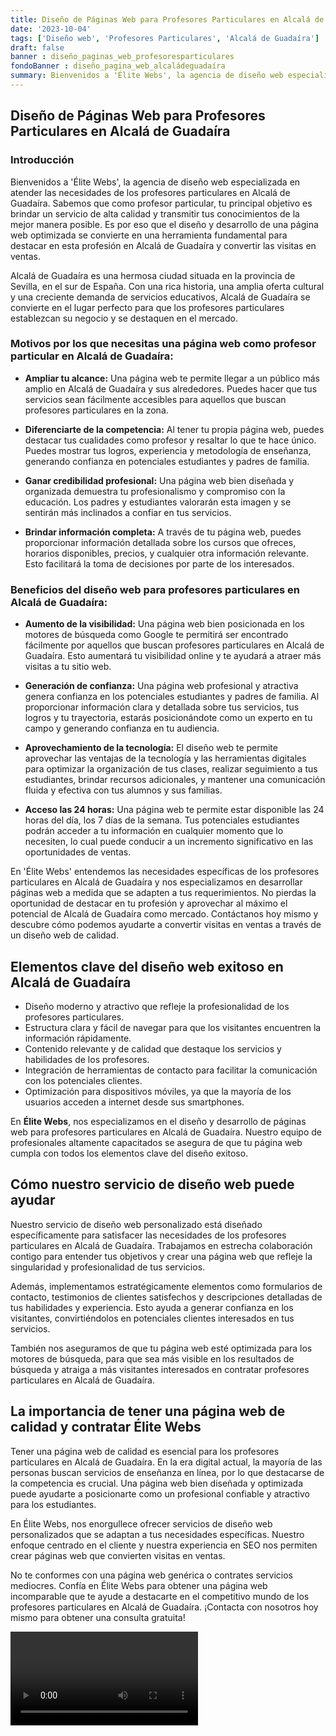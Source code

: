 ```yaml
---
title: Diseño de Páginas Web para Profesores Particulares en Alcalá de Guadaíra
date: '2023-10-04'
tags: ['Diseño web', 'Profesores Particulares', 'Alcalá de Guadaíra']
draft: false
banner : diseño_paginas_web_profesoresparticulares
fondoBanner : diseño_pagina_web_alcaládeguadaíra
summary: Bienvenidos a 'Élite Webs', la agencia de diseño web especializada en atender las necesidades de los profesores particulares en Alcalá de Guadaíra. Sabemos que como profesor particular, tu principal objetivo es brindar un servicio de alta calidad y transmitir tus conocimientos de la mejor manera posible. Es por eso que el diseño y desarrollo de una página web optimizada se convierte en una herramienta fundamental para destacar en esta profesión en Alcalá de Guadaíra y convertir las visitas en ventas.
---
```


## Diseño de Páginas Web para Profesores Particulares en Alcalá de Guadaíra

### Introducción

Bienvenidos a 'Élite Webs', la agencia de diseño web especializada en atender las necesidades de los profesores particulares en Alcalá de Guadaíra. Sabemos que como profesor particular, tu principal objetivo es brindar un servicio de alta calidad y transmitir tus conocimientos de la mejor manera posible. Es por eso que el diseño y desarrollo de una página web optimizada se convierte en una herramienta fundamental para destacar en esta profesión en Alcalá de Guadaíra y convertir las visitas en ventas.

Alcalá de Guadaíra es una hermosa ciudad situada en la provincia de Sevilla, en el sur de España. Con una rica historia, una amplia oferta cultural y una creciente demanda de servicios educativos, Alcalá de Guadaíra se convierte en el lugar perfecto para que los profesores particulares establezcan su negocio y se destaquen en el mercado.

### Motivos por los que necesitas una página web como profesor particular en Alcalá de Guadaíra:

- **Ampliar tu alcance:** Una página web te permite llegar a un público más amplio en Alcalá de Guadaíra y sus alrededores. Puedes hacer que tus servicios sean fácilmente accesibles para aquellos que buscan profesores particulares en la zona.

- **Diferenciarte de la competencia:** Al tener tu propia página web, puedes destacar tus cualidades como profesor y resaltar lo que te hace único. Puedes mostrar tus logros, experiencia y metodología de enseñanza, generando confianza en potenciales estudiantes y padres de familia.

- **Ganar credibilidad profesional:** Una página web bien diseñada y organizada demuestra tu profesionalismo y compromiso con la educación. Los padres y estudiantes valorarán esta imagen y se sentirán más inclinados a confiar en tus servicios.

- **Brindar información completa:** A través de tu página web, puedes proporcionar información detallada sobre los cursos que ofreces, horarios disponibles, precios, y cualquier otra información relevante. Esto facilitará la toma de decisiones por parte de los interesados.

### Beneficios del diseño web para profesores particulares en Alcalá de Guadaíra:

- **Aumento de la visibilidad:** Una página web bien posicionada en los motores de búsqueda como Google te permitirá ser encontrado fácilmente por aquellos que buscan profesores particulares en Alcalá de Guadaíra. Esto aumentará tu visibilidad online y te ayudará a atraer más visitas a tu sitio web.

- **Generación de confianza:** Una página web profesional y atractiva genera confianza en los potenciales estudiantes y padres de familia. Al proporcionar información clara y detallada sobre tus servicios, tus logros y tu trayectoria, estarás posicionándote como un experto en tu campo y generando confianza en tu audiencia.

- **Aprovechamiento de la tecnología:** El diseño web te permite aprovechar las ventajas de la tecnología y las herramientas digitales para optimizar la organización de tus clases, realizar seguimiento a tus estudiantes, brindar recursos adicionales, y mantener una comunicación fluida y efectiva con tus alumnos y sus familias.

- **Acceso las 24 horas:** Una página web te permite estar disponible las 24 horas del día, los 7 días de la semana. Tus potenciales estudiantes podrán acceder a tu información en cualquier momento que lo necesiten, lo cual puede conducir a un incremento significativo en las oportunidades de ventas.

En 'Élite Webs' entendemos las necesidades específicas de los profesores particulares en Alcalá de Guadaíra y nos especializamos en desarrollar páginas web a medida que se adapten a tus requerimientos. No pierdas la oportunidad de destacar en tu profesión y aprovechar al máximo el potencial de Alcalá de Guadaíra como mercado. Contáctanos hoy mismo y descubre cómo podemos ayudarte a convertir visitas en ventas a través de un diseño web de calidad.

<GifSeo />

<Cta />

## Elementos clave del diseño web exitoso en Alcalá de Guadaíra

- Diseño moderno y atractivo que refleje la profesionalidad de los profesores particulares.
- Estructura clara y fácil de navegar para que los visitantes encuentren la información rápidamente.
- Contenido relevante y de calidad que destaque los servicios y habilidades de los profesores.
- Integración de herramientas de contacto para facilitar la comunicación con los potenciales clientes.
- Optimización para dispositivos móviles, ya que la mayoría de los usuarios acceden a internet desde sus smartphones.

En **Élite Webs**, nos especializamos en el diseño y desarrollo de páginas web para profesores particulares en Alcalá de Guadaíra. Nuestro equipo de profesionales altamente capacitados se asegura de que tu página web cumpla con todos los elementos clave del diseño exitoso.

## Cómo nuestro servicio de diseño web puede ayudar

Nuestro servicio de diseño web personalizado está diseñado específicamente para satisfacer las necesidades de los profesores particulares en Alcalá de Guadaíra. Trabajamos en estrecha colaboración contigo para entender tus objetivos y crear una página web que refleje la singularidad y profesionalidad de tus servicios.

Además, implementamos estratégicamente elementos como formularios de contacto, testimonios de clientes satisfechos y descripciones detalladas de tus habilidades y experiencia. Esto ayuda a generar confianza en los visitantes, convirtiéndolos en potenciales clientes interesados en tus servicios.

También nos aseguramos de que tu página web esté optimizada para los motores de búsqueda, para que sea más visible en los resultados de búsqueda y atraiga a más visitantes interesados en contratar profesores particulares en Alcalá de Guadaíra.

## La importancia de tener una página web de calidad y contratar Élite Webs

Tener una página web de calidad es esencial para los profesores particulares en Alcalá de Guadaíra. En la era digital actual, la mayoría de las personas buscan servicios de enseñanza en línea, por lo que destacarse de la competencia es crucial. Una página web bien diseñada y optimizada puede ayudarte a posicionarte como un profesional confiable y atractivo para los estudiantes.

En Élite Webs, nos enorgullece ofrecer servicios de diseño web personalizados que se adaptan a tus necesidades específicas. Nuestro enfoque centrado en el cliente y nuestra experiencia en SEO nos permiten crear páginas web que convierten visitas en ventas.

No te conformes con una página web genérica o contrates servicios mediocres. Confía en Élite Webs para obtener una página web incomparable que te ayude a destacarte en el competitivo mundo de los profesores particulares en Alcalá de Guadaíra. ¡Contacta con nosotros hoy mismo para obtener una consulta gratuita!

<Video />

<CtaBot job='Profesores Particulares' city='Alcalá de Guadaíra'/>

<Gmaps query='Alcalá de Guadaíra+españa+maps' />